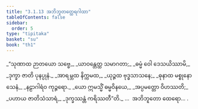 ```yaml
---
title: "3.1.13 အဘိဘူတတ္ထေရဂါထာ"
tableOfContents: false
sidebar:
  order: 5
type: "tipitaka"
basket: "su"
book: "th1"
---
```



<DynamicBreadcrumb />

<Division number="255" book="th1">

<Paragraph number="482" type="verses" book="th1">
_“သုဏာထ ဉာတယော သဗ္ဗေ,_  
_ယာဝန္တေတ္ထ သမာဂတာ;_  
_ဓမ္မံ ဝေါ ဒေသယိဿာမိ,_  
_ဒုက္ခာ ဇာတိ ပုနပ္ပုနံ._  

</Paragraph>

</Division>
<Division number="256" book="th1">

<Paragraph number="483" type="verses" book="th1">
_အာရမ္ဘထ နိက္ကမထ,_  
_ယုဉ္ဇထ ဗုဒ္ဓသာသနေ;_  
_ဓုနာထ မစ္စုနော သေနံ,_  
_နဠာဂါရံဝ ကုဉ္ဇရော._  

</Paragraph>

</Division>
<Division number="257" book="th1">

<Paragraph number="484" type="verses" book="th1">
_ယော ဣမသ္မိံ ဓမ္မဝိနယေ,_  
_အပ္ပမတ္တော ဝိဟဿတိ;_  
_ပဟာယ ဇာတိသံသာရံ,_  
_ဒုက္ခဿန္တံ ကရိဿတီ”တိ._  


</Paragraph>
</Division>

<Paragraph number="485" type="center" book="th1">
…  အဘိဘူတော ထေရော… .
</Paragraph>